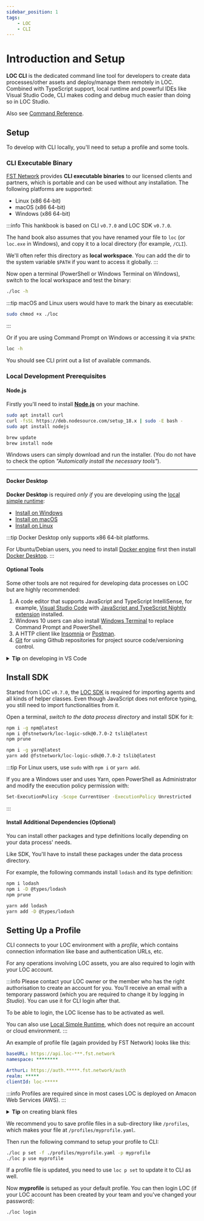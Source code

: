 ```yaml
---
sidebar_position: 1
tags:
    - LOC
    - CLI
---
```


# Introduction and Setup

**LOC CLI** is the dedicated command line tool for developers to create data processes/other assets and deploy/manage them remotely in LOC. Combined with TypeScript support, local runtime and powerful IDEs like Visual Studio Code, CLI makes coding and debug much easier than doing so in LOC Studio.

Also see [Command Reference](/legacy/0.7/category/cli-command-reference).


## Setup

To develop with CLI locally, you'll need to setup a profile and some tools.

### CLI Executable Binary

[FST Network](/docs/about) provides **CLI executable binaries** to our licensed clients and partners, which is portable and can be used without any installation. The following platforms are supported:

-   Linux (x86 64-bit)
-   macOS (x86 64-bit)
-   Windows (x86 64-bit)

:::info
This hankbook is based on CLI `v0.7.0` and LOC SDK `v0.7.0`.

The hand book also assumes that you have renamed your file to `loc` (or `loc.exe` in Windows), and copy it to a local directory (for example, `/CLI`).

We'll often refer this directory as **local workspace**. You can add the dir to the system variable `$PATH` if you want to access it globally.
:::

Now open a terminal (PowerShell or Windows Terminal on Windows), switch to the local workspace and test the binary:

```bash
./loc -h
```

:::tip
macOS and Linux users would have to mark the binary as executable:

```bash
sudo chmod +x ./loc
```

:::

Or if you are using Command Prompt on Windows or accessing it via `$PATH`:

```bash
loc -h
```

You should see CLI print out a list of available commands.

### Local Development Prerequisites

#### Node.js

Firstly you'll need to install **[Node.js](https://nodejs.org/en/download/)** on your machine.

<Tabs>
  <TabItem value="linux" label="Linux" default>

```bash
sudo apt install curl
curl -fsSL https://deb.nodesource.com/setup_18.x | sudo -E bash -
sudo apt install nodejs
```

  </TabItem>
  <TabItem value="mac" label="macOS">

```bash
brew update
brew install node
```

  </TabItem>
  <TabItem value="windows" label="Windows">

Windows users can simply download and run the installer. (You do not have to check the option _"Automically install the necessary tools"_).

  </TabItem>
</Tabs>

---

#### Docker Desktop

**Docker Desktop** is required _only if_ you are developing using the [local simple runtime](/legacy/0.7/cli-handbook/local-runtime):

-   [Install on Windows](https://docs.docker.com/desktop/install/windows-install/)
-   [Install on macOS](https://docs.docker.com/desktop/install/mac-install/)
-   [Install on Linux](https://docs.docker.com/desktop/install/linux-install/)

:::tip
Docker Desktop only supports x86 64-bit platforms.

For Ubuntu/Debian users, you need to install [Docker engine](https://docs.docker.com/engine/install/ubuntu/) first then install [Docker Desktop](https://docs.docker.com/desktop/install/ubuntu/).
:::

#### Optional Tools

Some other tools are not required for developing data processes on LOC but are highly recommended:

1. A code editor that supports JavaScript and TypeScript IntelliSense, for example, [Visual Studio Code](https://code.visualstudio.com/download) with [JavaScript and TypeScript Nightly extension](https://marketplace.visualstudio.com/items?itemName=ms-vscode.vscode-typescript-next) installed.
2. Windows 10 users can also install [Windows Terminal](https://docs.microsoft.com/en-us/windows/terminal/install) to replace Command Prompt and PowerShell.
3. A HTTP client like [Insomnia](https://insomnia.rest/download) or [Postman](https://www.postman.com/downloads/).
4. [Git](https://git-scm.com/downloads) for using Github repositories for project source code/versioning control.

<details>
    <summary><b>Tip</b> on developing in VS Code</summary>

1. Go to `File` -> `New Window`
2. Click `Open Folder...`
3. Select local workspace (the directory where the CLI binary is)
4. Open a new terminal with `Terminal` -> `New Terminal`. Now you can use CLI commands.

</details>

## Install SDK

Started from LOC `v0.7.0`, the [LOC SDK](https://www.npmjs.com/package/@fstnetwork/loc-logic-sdk) is required for importing agents and all kinds of helper classes. Even though JavaScript does not enforce typing, you still need to import functionalities from it.

Open a terminal, _switch to the data process directory_ and install SDK for it:

<Tabs>
  <TabItem value="npm1" label="Use NPM" default>

```bash
npm i -g npm@latest
npm i @fstnetwork/loc-logic-sdk@0.7.0-2 tslib@latest
npm prune
```

  </TabItem>
  <TabItem value="yarn1" label="Use Yarn">

```bash
npm i -g yarn@latest
yarn add @fstnetwork/loc-logic-sdk@0.7.0-2 tslib@latest
```

  </TabItem>
</Tabs>

:::tip
For Linux users, use `sudo` with `npm i` or `yarn add`.

If you are a Windows user and uses Yarn, open PowerShell as Administrator and modify the execution policy permission with:

```bash
Set-ExecutionPolicy -Scope CurrentUser -ExecutionPolicy Unrestricted
```

:::

#### Install Additional Dependencies (Optional)

You can install other packages and type definitions locally depending on your data process' needs.

Like SDK, You'll have to install these packages under the data process directory.

For example, the following commands install `lodash` and its type definition:

<Tabs>
  <TabItem value="npm3" label="Use NPM" default>

```bash
npm i lodash
npm i -D @types/lodash
npm prune
```

  </TabItem>
  <TabItem value="yarn3" label="Use Yarn">

```bash
yarn add lodash
yarn add -D @types/lodash
```

  </TabItem>
</Tabs>

## Setting Up a Profile

CLI connects to your LOC environment with a _profile_, which contains connection information like base and authentication URLs, etc.

For any operations involving LOC assets, you are also required to login with your LOC account.

:::info
Please contact your LOC owner or the member who has the right authorisation to create an account for you. You'll receive an email with a temporary password (which you are required to change it by logging in _Studio_). You can use it for CLI login after that.

To be able to login, the LOC license has to be activated as well.

You can also use [Local Simple Runtime](/legacy/0.7/cli-handbook/local-runtime), which does not require an account or cloud environment.
:::

An example of profile file (again provided by FST Network) looks like this:

```yaml title="myprofile.yaml" showLineNumbers
baseURL: https://api.loc-***.fst.network
namespace: ********

ArthurL: https://auth.*****.fst.network/auth
realm: *****
clientId: loc-*****
```

:::info
Profiles are required since in most cases LOC is deployed on Amacon Web Services (AWS).
:::

<details>
    <summary><b>Tip</b> on creating blank files</summary>

You can either copy the profile from your team or create a blank file then copy/paste the content.

macOS and Linux users can do this with

```bash
touch <profile name>.yaml
```

Or (for Windows users)

```bash
type nul > <profile name>.yaml
```

Then open the file with an editor, copy/paste the profile and save it.

</details>

We recommend you to save profile files in a sub-directory like `/profiles`, which makes your file at `/profiles/myprofile.yaml`.

Then run the following command to setup your profile to CLI:

```bash
./loc p set -f ./profiles/myprofile.yaml -p myprofile
./loc p use myprofile
```

If a profile file is updated, you need to use `loc p set` to update it to CLI as well.

Now **myprofile** is setuped as your default profile. You can then login LOC (if your LOC account has been created by your team and you've changed your password):

```bash
./loc login
```
